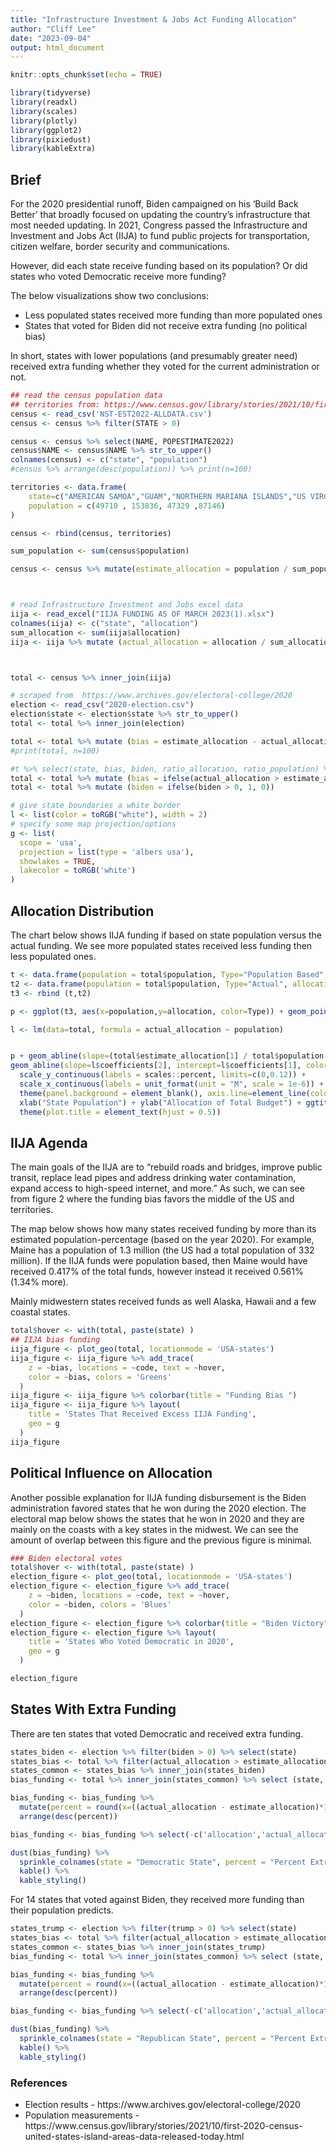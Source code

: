 ```yaml
---
title: "Infrastructure Investment & Jobs Act Funding Allocation"
author: "Cliff Lee"
date: "2023-09-04"
output: html_document
---
```


```r
knitr::opts_chunk$set(echo = TRUE)
```

```r
library(tidyverse)
library(readxl)
library(scales)
library(plotly)
library(ggplot2)
library(pixiedust)
library(kableExtra)
```

## Brief

For the 2020 presidential runoff, Biden campaigned on his 'Build Back Better' that broadly focused on updating the country's infrastructure that most needed updating. In 2021, Congress passed the Infrastructure and Investment and Jobs Act (IIJA) to fund public projects for transportation, citizen welfare, border security and communications.

However, did each state receive funding based on its population? Or did states who voted Democratic receive more funding?

The below visualizations show two conclusions:

 * Less populated states received more funding than more populated ones
 * States that voted for Biden did not receive extra funding (no political bias)

In short, states with lower populations (and presumably greater need) received extra funding whether they voted for the current administration or not.

```r

## read the census population data
## territories from: https://www.census.gov/library/stories/2021/10/first-2020-census-united-states-island-areas-data-released-today.html
census <- read_csv('NST-EST2022-ALLDATA.csv')
census <- census %>% filter(STATE > 0)

census <- census %>% select(NAME, POPESTIMATE2022)
census$NAME <- census$NAME %>% str_to_upper()
colnames(census) <- c("state", "population")
#census %>% arrange(desc(population)) %>% print(n=100)

territories <- data.frame(
    state=c("AMERICAN SAMOA","GUAM","NORTHERN MARIANA ISLANDS","US VIRGIN ISLANDS"),
    population = c(49710 , 153836, 47329 ,87146)
)

census <- rbind(census, territories)

sum_population <- sum(census$population)

census <- census %>% mutate(estimate_allocation = population / sum_population)



# read Infrastructure Investment and Jobs excel data
iija <- read_excel("IIJA FUNDING AS OF MARCH 2023(1).xlsx")
colnames(iija) <- c("state", "allocation")
sum_allocation <- sum(iija$allocation)
iija <- iija %>% mutate (actual_allocation = allocation / sum_allocation)



total <- census %>% inner_join(iija)

# scraped from  https://www.archives.gov/electoral-college/2020
election <- read_csv("2020-election.csv")
election$state <- election$state %>% str_to_upper()
total <- total %>% inner_join(election)

total <- total %>% mutate (bias = estimate_allocation - actual_allocation)
#print(total, n=100)

#t %>% select(state, bias, biden, ratio_allocation, ratio_population) %>% print(n=1000)
total <- total %>% mutate (bias = ifelse(actual_allocation > estimate_allocation , 1, 0))
total <- total %>% mutate (biden = ifelse(biden > 0, 1, 0))
```


```r

# give state boundaries a white border
l <- list(color = toRGB("white"), width = 2)
# specify some map projection/options
g <- list(
  scope = 'usa',
  projection = list(type = 'albers usa'),
  showlakes = TRUE,
  lakecolor = toRGB('white')
)
```


## Allocation Distribution

The chart below shows IIJA funding if based on state population versus the actual funding. We see more populated states received less funding then less populated ones.
```r
t <- data.frame(population = total$population, Type="Population Based", allocation = total$estimate_allocation)
t2 <- data.frame(population = total$population, Type="Actual", allocation = total$actual_allocation)
t3 <- rbind (t,t2)

p <- ggplot(t3, aes(x=population,y=allocation, color=Type)) + geom_point() 
```

```r
l <- lm(data=total, formula = actual_allocation ~ population)


p + geom_abline(slope=(total$estimate_allocation[1] / total$population[1]), intercept=0,color="seagreen3") +
geom_abline(slope=l$coefficients[2], intercept=l$coefficients[1], color="orangered2") +
  scale_y_continuous(labels = scales::percent, limits=c(0,0.12)) +
  scale_x_continuous(labels = unit_format(unit = "M", scale = 1e-6)) +
  theme(panel.background = element_blank(), axis.line=element_line(color="grey")) +
  xlab("State Population") + ylab("Allocation of Total Budget") + ggtitle("IIJA State Funding") +
  theme(plot.title = element_text(hjust = 0.5))
```

## IIJA Agenda

The main goals of the IIJA are to "rebuild roads and bridges, improve public transit, replace lead pipes and address drinking water contamination, expand access to high-speed internet, and more." As such, we can see from figure 2 where the funding bias favors the middle of the US and territories.  

The map below shows how many states received funding by more than its estimated population-percentage (based on the year 2020). For example, Maine has a population of 1.3 million (the US had a total population of 332 million). If the IIJA funds were population based, then Maine would have received 0.417% of the total funds, however instead it received 0.561% (1.34% more). 

Mainly midwestern states received funds as well Alaska, Hawaii and a few coastal states. 


```r
total$hover <- with(total, paste(state) )
## IIJA bias funding
iija_figure <- plot_geo(total, locationmode = 'USA-states') 
iija_figure <- iija_figure %>% add_trace(
    z = ~bias, locations = ~code, text = ~hover,
    color = ~bias, colors = 'Greens'
  )
iija_figure <- iija_figure %>% colorbar(title = "Funding Bias ")
iija_figure <- iija_figure %>% layout(
    title = 'States That Received Excess IIJA Funding',
    geo = g
  )
iija_figure
```


## Political Influence on Allocation

Another possible explanation for IIJA funding disbursement is the Biden administration favored states that he won during the 2020 election. The electoral map below shows the states that he won in 2020 and they are mainly on the coasts with a key states in the midwest. We can see the amount of overlap between this figure and the previous figure is minimal.

```r
### Biden electoral votes
total$hover <- with(total, paste(state) )
election_figure <- plot_geo(total, locationmode = 'USA-states')
election_figure <- election_figure %>% add_trace(
    z = ~biden, locations = ~code, text = ~hover,
    color = ~biden, colors = 'Blues'
  )
election_figure <- election_figure %>% colorbar(title = "Biden Victory")
election_figure <- election_figure %>% layout(
    title = 'States Who Voted Democratic in 2020',
    geo = g
  )

election_figure
```

## States With Extra Funding

There are ten states that voted Democratic and received extra funding.

```r
states_biden <- election %>% filter(biden > 0) %>% select(state)
states_bias <- total %>% filter(actual_allocation > estimate_allocation) %>% select(state)
states_common <- states_bias %>% inner_join(states_biden)
bias_funding <- total %>% inner_join(states_common) %>% select (state, allocation, actual_allocation, estimate_allocation)

bias_funding <- bias_funding %>% 
  mutate(percent = round(x=((actual_allocation - estimate_allocation)*100),digits=2)) %>%
  arrange(desc(percent))

bias_funding <- bias_funding %>% select(-c('allocation','actual_allocation','estimate_allocation')) 

dust(bias_funding) %>%
  sprinkle_colnames(state = "Democratic State", percent = "Percent Extra Funding") %>% 
  kable() %>% 
  kable_styling()
```

For 14 states that voted against Biden, they received more funding than their population predicts.

```r
states_trump <- election %>% filter(trump > 0) %>% select(state)
states_bias <- total %>% filter(actual_allocation > estimate_allocation) %>% select(state)
states_common <- states_bias %>% inner_join(states_trump)
bias_funding <- total %>% inner_join(states_common) %>% select (state, allocation, actual_allocation, estimate_allocation)

bias_funding <- bias_funding %>% 
  mutate(percent = round(x=((actual_allocation - estimate_allocation)*100),digits=2)) %>%
  arrange(desc(percent))

bias_funding <- bias_funding %>% select(-c('allocation','actual_allocation','estimate_allocation')) 

dust(bias_funding) %>%
  sprinkle_colnames(state = "Republican State", percent = "Percent Extra Funding") %>% 
  kable() %>% 
  kable_styling()
```


### References

 * Election results - https://www.archives.gov/electoral-college/2020
 * Population measurements - https://www.census.gov/library/stories/2021/10/first-2020-census-united-states-island-areas-data-released-today.html